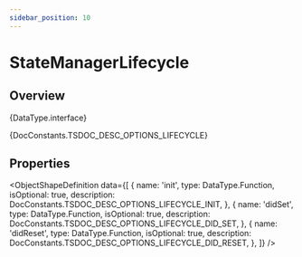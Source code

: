 ```yaml
---
sidebar_position: 10
---
```



# StateManagerLifecycle

## Overview

<TypeDisplay>{DataType.interface}</TypeDisplay>

<MarkdownWrapper>{DocConstants.TSDOC_DESC_OPTIONS_LIFECYCLE}</MarkdownWrapper>

## Properties

<ObjectShapeDefinition
  data={[
    {
      name: 'init',
      type: DataType.Function,
      isOptional: true,
      description: DocConstants.TSDOC_DESC_OPTIONS_LIFECYCLE_INIT,
    },
    {
      name: 'didSet',
      type: DataType.Function,
      isOptional: true,
      description: DocConstants.TSDOC_DESC_OPTIONS_LIFECYCLE_DID_SET,
    },
    {
      name: 'didReset',
      type: DataType.Function,
      isOptional: true,
      description: DocConstants.TSDOC_DESC_OPTIONS_LIFECYCLE_DID_RESET,
    },
  ]} 
/>
